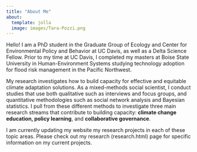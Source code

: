 ```yaml
---
title: "About Me"
about:
  template: jolla
  image: images/Tara-Pozzi.png
---
```


Hello! I am a PhD student in the Graduate Group of Ecology and Center for Environmental Policy and Behavior at UC Davis, as well as a Delta Science Fellow. Prior to my time at UC Davis, I completed my masters at Boise State University in Human-Environment Systems studying technology adoption for flood risk management in the Pacific Northwest.

My research investigates how to build capacity for effective and equitable climate adaptation solutions. As a mixed-methods social scientist, I conduct studies that use both qualitative such as interviews and focus groups, and quantitative methodologies such as social network analysis and Bayesian statistics. I pull from these different methods to investigate three main research streams that contribute to building capacity: **climate change education, policy learning**, and **collaborative governance**.

I am currently updating my website my research projects in each of these topic areas. Please check out my research (research.html) page for specific information on my current projects. 

